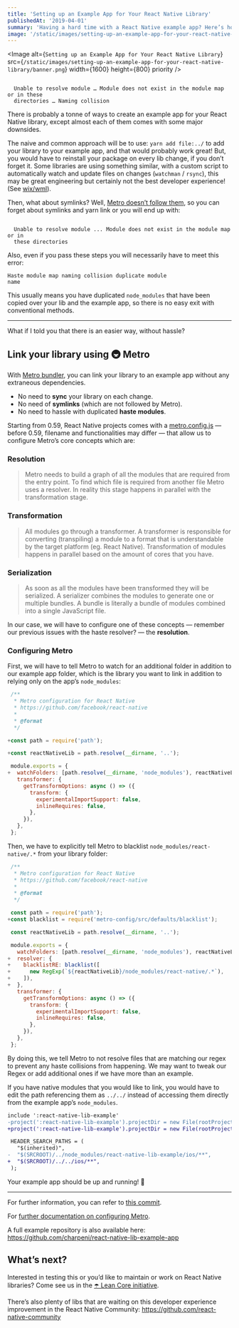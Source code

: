 ```yaml
---
title: 'Setting up an Example App for Your React Native Library'
publishedAt: '2019-04-01'
summary: 'Having a hard time with a React Native example app? Here’s how you can simplify this with Metro bundler.'
image: '/static/images/setting-up-an-example-app-for-your-react-native-library/banner.png'
---
```


<Image
  alt={`Setting up an Example App for Your React Native Library`}
  src={`/static/images/setting-up-an-example-app-for-your-react-native-library/banner.png`}
  width={1600}
  height={800}
  priority
/>

<code>
  Unable to resolve module … Module does not exist in the module map or in these
  directories … Naming collision
</code>

There is probably a tonne of ways to create an example app for your React Native library, except almost each of them comes with some major downsides.

The naive and common approach will be to use: `yarn add file:../` to add your library to your example app, and that would probably work great! But, you would have to reinstall your package on every lib change, if you don’t forget it. Some libraries are using something similar, with a custom script to automatically watch and update files on changes (`watchman` / `rsync`), this may be great engineering but certainly not the best developer experience! (See [wix/wml](https://github.com/wix/wml)).

Then, what about symlinks? Well, [Metro doesn’t follow them](https://github.com/facebook/metro/issues/1), so you can forget about symlinks and yarn link or you will end up with:

<code>
  Unable to resolve module ... Module does not exist in the module map or in
  these directories
</code>

Also, even if you pass these steps you will necessarily have to meet this error:

<code>Haste module map naming collision duplicate module name</code>

This usually means you have duplicated `node_modules` that have been copied over your lib and the example app, so there is no easy exit with conventional methods.

---

What if I told you that there is an easier way, without hassle?

## Link your library using 🚇 Metro

With [Metro bundler](https://facebook.github.io/metro/), you can link your library to an example app without any extraneous dependencies.

- No need to **sync** your library on each change.
- No need of **symlinks** (which are not followed by Metro).
- No need to hassle with duplicated **haste modules**.

Starting from 0.59, React Native projects comes with a [metro.config.js](https://github.com/facebook/react-native/blob/aefb05941a60f05f15270361794dccc88f6a09ba/template/metro.config.js) — before 0.59, filename and functionalities may differ — that allow us to configure Metro’s core concepts which are:

### Resolution

> Metro needs to build a graph of all the modules that are required from the entry point. To find which file is required from another file Metro uses a resolver. In reality this stage happens in parallel with the transformation stage.

### Transformation

> All modules go through a transformer. A transformer is responsible for converting (transpiling) a module to a format that is understandable by the target platform (eg. React Native). Transformation of modules happens in parallel based on the amount of cores that you have.

### Serialization

> As soon as all the modules have been transformed they will be serialized. A serializer combines the modules to generate one or multiple bundles. A bundle is literally a bundle of modules combined into a single JavaScript file.

In our case, we will have to configure one of these concepts — remember our previous issues with the haste resolver? — the **resolution**.

### Configuring Metro

First, we will have to tell Metro to watch for an additional folder in addition to our example app folder, which is the library you want to link in addition to relying only on the app’s `node_modules`:

```diff:metro.config.js
 /**
  * Metro configuration for React Native
  * https://github.com/facebook/react-native
  *
  * @format
  */

+const path = require('path');

+const reactNativeLib = path.resolve(__dirname, '..');

 module.exports = {
+  watchFolders: [path.resolve(__dirname, 'node_modules'), reactNativeLib],
   transformer: {
     getTransformOptions: async () => ({
       transform: {
         experimentalImportSupport: false,
         inlineRequires: false,
       },
     }),
   },
 };
```

Then, we have to explicitly tell Metro to blacklist `node_modules/react-native/.*` from your library folder:

```diff:metro.config.js
 /**
  * Metro configuration for React Native
  * https://github.com/facebook/react-native
  *
  * @format
  */

 const path = require('path');
+const blacklist = require('metro-config/src/defaults/blacklist');

 const reactNativeLib = path.resolve(__dirname, '..');

 module.exports = {
   watchFolders: [path.resolve(__dirname, 'node_modules'), reactNativeLib],
+  resolver: {
+    blacklistRE: blacklist([
+      new RegExp(`${reactNativeLib}/node_modules/react-native/.*`),
+    ]),
+  },
   transformer: {
     getTransformOptions: async () => ({
       transform: {
         experimentalImportSupport: false,
         inlineRequires: false,
       },
     }),
   },
 };
```

By doing this, we tell Metro to not resolve files that are matching our regex to prevent any haste collisions from happening. We may want to tweak our Regex or add additional ones if we have more than an example.

If you have native modules that you would like to link, you would have to edit the path referencing them as `../../` instead of accessing them directly from the example app’s `node_modules`.

```diff
include ':react-native-lib-example'
-project(':react-native-lib-example').projectDir = new File(rootProject.projectDir, '../node_modules/react-native-lib-example/android')
+project(':react-native-lib-example').projectDir = new File(rootProject.projectDir, '../../android')
```

```diff
 HEADER_SEARCH_PATHS = (
   "$(inherited)",
-  "$(SRCROOT)/../node_modules/react-native-lib-example/ios/**",
+  "$(SRCROOT)/../../ios/**",
 );
```

Your example app should be up and running! 🎉

---

For further information, you can refer to [this commit](https://github.com/charpeni/react-native-lib-example-app/commit/443d0b309efc5a606b12158c935bbde5b9858e94).

For [further documentation on configuring Metro](https://facebook.github.io/metro/docs/en/configuration).

A full example repository is also available here: https://github.com/charpeni/react-native-lib-example-app

## What’s next?

Interested in testing this or you’d like to maintain or work on React Native libraries? Come see us in the [☂️ Lean Core initiative](https://github.com/facebook/react-native/issues/23313).

There’s also plenty of libs that are waiting on this developer experience improvement in the React Native Community: https://github.com/react-native-community
